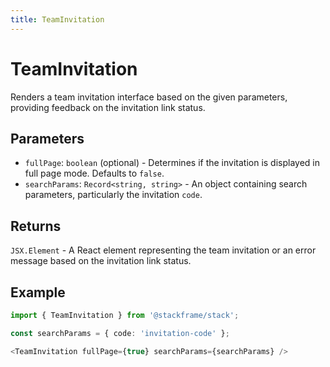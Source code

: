 ```yaml
---
title: TeamInvitation
---
```


# TeamInvitation

Renders a team invitation interface based on the given parameters, providing feedback on the invitation link status.

## Parameters

- `fullPage`: `boolean` (optional) - Determines if the invitation is displayed in full page mode. Defaults to `false`.
- `searchParams`: `Record<string, string>` - An object containing search parameters, particularly the invitation `code`.

## Returns

`JSX.Element` - A React element representing the team invitation or an error message based on the invitation link status.

## Example

```typescript
import { TeamInvitation } from '@stackframe/stack';

const searchParams = { code: 'invitation-code' };

<TeamInvitation fullPage={true} searchParams={searchParams} />
```